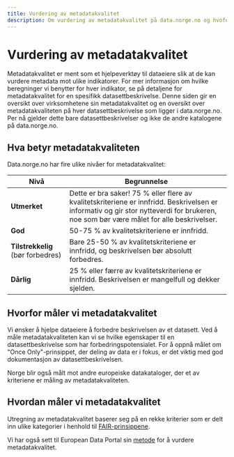 ```yaml
---
title: Vurdering av metadatakvalitet
description: Om vurdering av metadatakvalitet på data.norge.no og hvofor vi gjør det
---
```


# Vurdering av metadatakvalitet

<Ingress>
    Metadatakvalitet er ment som et hjelpeverktøy til dataeiere slik at de kan vurdere metadata mot ulike indikatorer.
    For mer informasjon om hvilke beregninger vi benytter for hver indikator, se på detaljene for metadatakvalitet for
    en spesifikk datasettbeskrivelse. Denne siden gir en oversikt over virksomhetene sin metadatakvalitet og en oversikt
    over metadatakvaliteten på hver datasettbeskrivelse som ligger i data.norge.no. Per nå gjelder dette bare
    datasettbeskrivelser og ikke de andre katalogene på data.norge.no.
</Ingress>

## Hva betyr metadatakvaliteten

Data.norge.no har fire ulike nivåer for metadatakvalitet:

| Nivå       | Begrunnelse                                                                                                                                              |
|----------------|----------------------------------------------------------------------------------------------------------------------------------------------------------|
| **Utmerket**   | Dette er bra saker! 75 % eller flere av kvalitetskriteriene er innfridd. Beskrivelsen er informativ og gir stor nytteverdi for brukeren, noe som bør være målet for alle beskrivelser. |
| **God**        | 50-75 % av kvalitetskriteriene er innfridd.                                                                                                              |
| **Tilstrekkelig** (bør forbedres) | Bare 25-50 % av kvalitetskriteriene er innfridd, og beskrivelsen bør absolutt forbedres.                                                                   |
| **Dårlig**     | 25 % eller færre av kvalitetskriteriene er innfridd. Beskrivelsen er mangelfull og dekker sjelden.                                                       |

## Hvorfor måler vi metadatakvalitet

Vi ønsker å hjelpe dataeiere å forbedre beskrivelsen av et datasett. Ved å måle metadatakvaliteten kan vi se hvilke egenskaper til en datasettbeskrivelse som har forbedringspotensialet.
For å oppnå målet om "Once Only"-prinsippet, der deling av data er i fokus, er det viktig med god dokumentasjon av datasettbeskrivelsen.

Norge blir også målt mot andre europeiske datakataloger, der et av kriteriene er måling av metadatakvaliteten.

## Hvordan måler vi metadatakvalitet

Utregning av metadatakvalitet baserer seg på en rekke kriterier som er delt inn ulike kategorier i henhold til [FAIR-prinsippene](https://www.go-fair.org/fair-principles/).

Vi har også sett til European Data Portal sin [metode](https://www.europeandataportal.eu/mqa/methodology?locale=en) for å vurdere metadatakvalitet.
